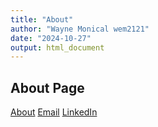 ```yaml
---
title: "About"
author: "Wayne Monical wem2121"
date: "2024-10-27"
output: html_document
---
```



## About Page

[About](about.html)
[Email](w3monical@gmail.com)
[LinkedIn](www.linkedin.com/in/wayne-monical-108273219)